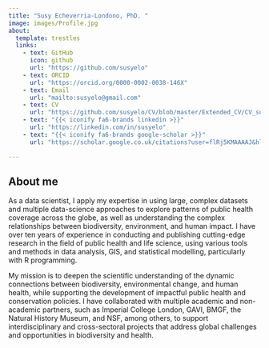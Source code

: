 ```yaml
---
title: "Susy Echeverria-Londono, PhD. "
image: images/Profile.jpg
about:
  template: trestles
  links:
    - text: GitHub
      icon: github
      url: "https://github.com/susyelo"
    - text: ORCID
      url: "https://orcid.org/0000-0002-0038-146X"
    - text: Email
      url: "mailto:susyelo@gmail.com"
    - text: CV
      url: "https://github.com/susyelo/CV/blob/master/Extended_CV/CV_susy_english.pdf"
    - text: "{{< iconify fa6-brands linkedin >}}"
      url: "https://linkedin.com/in/susyelo"
    - text: "{{< iconify fa6-brands google-scholar >}}"
      url: "https://scholar.google.co.uk/citations?user=flRj5KMAAAAJ&hl=en"

---
```


::: {.column-page}

## About me

As a data scientist, I apply my expertise in using large, complex datasets and multiple data-science approaches to explore patterns of public health coverage across the globe, as well as understanding the complex relationships between biodiversity, environment, and human impact. I have over ten years of experience in conducting and publishing cutting-edge research in the field of public health and life science, using various tools and methods in data analysis, GIS, and statistical modelling, particularly with R programming.

My mission is to deepen the scientific understanding of the dynamic connections between biodiversity, environmental change, and human health, while supporting the development of impactful public health and conservation policies. I have collaborated with multiple academic and non-academic partners, such as Imperial College London, GAVI, BMGF, the Natural History Museum, and NSF, among others, to support interdisciplinary and cross-sectoral projects that address global challenges and opportunities in biodiversity and health.

:::






